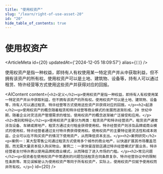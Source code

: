 ```yaml
---
title: "使用权资产"
slug: "/learn/right-of-use-asset-20"
id: "20"
hide_table_of_contents: true
---
```



# 使用权资产

<ArticleMeta id={20} updatedAt={'2024-12-05 18:09:57'} alias={`[]`} />
<div className='border-solid border-b border-t-0 my-4 border-[var(--ifm-color-gray-300)]' />

使用权资产是指一种权益，即持有人有权使用某一特定资产并从中获取利益，但不拥有该资产的所有权。使用权资产可以是土地、建筑物、设备等，持有人可以通过租赁、特许经营等方式使用这些资产并获得对应的回报。

<AIContent content={`<h2>定义</h2><p>使用权资产是指一种权益，即持有人有权使用某一特定资产并从中获取利益，但不拥有该资产的所有权。使用权资产可以是土地、建筑物、设备等，持有人可以通过租赁、特许经营等方式使用这些资产并获得对应的回报。</p><h2>起源</h2><p>使用权资产的概念随着租赁和特许经营等商业模式的发展而逐渐形成。20 世纪中期，随着企业对灵活资产管理需求的增加，使用权资产的概念逐渐被广泛接受和应用。</p><h2>类别和特征</h2><p>使用权资产主要分为两类：租赁资产和特许经营资产。租赁资产通常涉及设备、车辆或房地产，租赁方通过支付租金获得使用权。特许经营资产则涉及品牌或商业模式的使用权，特许经营者通过支付特许费获得使用权。使用权资产的主要特征是灵活性和成本效益，企业可以在不购买资产的情况下使用资产，从而降低资本支出。</p><h2>案例研究</h2><p>案例一：某大型零售公司通过租赁方式使用多个城市的商业地产，以快速扩展其市场覆盖范围，而无需大量资本投入购买物业。案例二：一家快餐连锁店通过特许经营模式扩展业务，特许经营者支付特许费以使用品牌和商业模式，从而降低了进入市场的门槛。</p><h2>常见问题</h2><p>投资者在使用权资产中常遇到的问题包括租赁合同条款复杂、特许经营协议中的限制性条款等。常见误解是认为使用权资产等同于所有权资产，实际上，使用权资产仅赋予使用权而非所有权。</p>`} id={20} />
